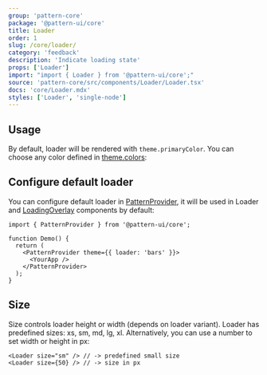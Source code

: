 ```yaml
---
group: 'pattern-core'
package: '@pattern-ui/core'
title: Loader
order: 1
slug: /core/loader/
category: 'feedback'
description: 'Indicate loading state'
props: ['Loader']
import: "import { Loader } from '@pattern-ui/core';"
source: 'pattern-core/src/components/Loader/Loader.tsx'
docs: 'core/Loader.mdx'
styles: ['Loader', 'single-node']
---
```



## Usage

By default, loader will be rendered with `theme.primaryColor`.
You can choose any color defined in [theme.colors](/theming/extend-theme/#default-colors):

<ControlDemo data={LoaderDemos.control} />

## Configure default loader

You can configure default loader in [PatternProvider](/theming/pattern-provider/),
it will be used in Loader and [LoadingOverlay](/core/loading-overlay/) components by default:

```tsx
import { PatternProvider } from '@pattern-ui/core';

function Demo() {
  return (
    <PatternProvider theme={{ loader: 'bars' }}>
      <YourApp />
    </PatternProvider>
  );
}
```

## Size

Size controls loader height or width (depends on loader variant). Loader has predefined sizes: xs, sm, md, lg, xl.
Alternatively, you can use a number to set width or height in px:

```tsx
<Loader size="sm" /> // -> predefined small size
<Loader size={50} /> // -> size in px
```
